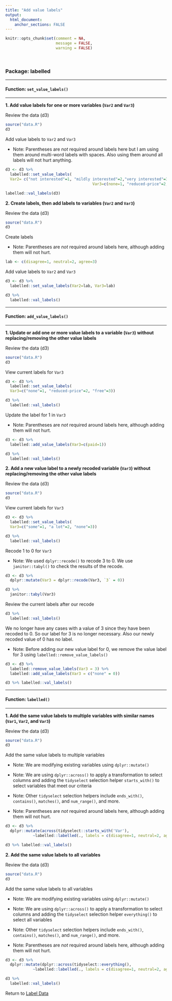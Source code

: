 ```yaml
---
title: "Add value labels"
output:
  html_document:
    anchor_sections: FALSE
---
```


```r
knitr::opts_chunk$set(comment = NA,
                      message = FALSE,
                      warning = FALSE)
```

<br>

### Package: labelled

---

#### Function: `set_value_labels()`

---

**1\. Add value labels for one or more variables (`Var2` and `Var3`)**

Review the data (d3)

```r

source("data.R")
d3

```

Add value labels to `Var2` and `Var3`

* Note: Parentheses are *not* required around labels here but I am using them around multi-word labels with spaces. Also using them around all labels will not hurt anything.

```r

d3 <- d3 %>% 
  labelled::set_value_labels(
  Var2= c("not interested"=1, "mildly interested"=2,"very interested"=3),
                                      Var3=c(none=1, "reduced-price"=2, free=3))

labelled::val_labels(d3)

```

**2\. Create labels, then add labels to variables (`Var2` and `Var3`)**

Review the data (d3)

```r

source("data.R")
d3

```

Create labels

* Note: Parentheses are *not* required around labels here, although adding them will not hurt.

```r

lab <- c(disagree=1, neutral=2, agree=3)

```


Add value labels to `Var2` and `Var3`

```r

d3 <- d3 %>% 
  labelled::set_value_labels(Var2=lab, Var3=lab)

d3 %>% 
  labelled::val_labels()

```

---

#### Function: `add_value_labels()`

---

**1\. Update or add one or more value labels to a variable (`Var3`) without replacing/removing the other value labels**

Review the data (d3)

```r

source("data.R")
d3

```

View current labels for `Var3`

```r

d3 <- d3 %>% 
  labelled::set_value_labels(
  Var3=c("none"=1, "reduced-price"=2, "free"=3))

d3 %>% 
  labelled::val_labels()

```

Update the label for 1 in `Var3`

* Note: Parentheses are *not* required around labels here, although adding them will not hurt.

```r

d3 <- d3 %>% 
  labelled::add_value_labels(Var3=c(paid=1))

d3 %>% 
  labelled::val_labels()

```

**2\. Add a new value label to a newly recoded variable (`Var3`) without replacing/removing the other value labels**

Review the data (d3)

```r

source("data.R")
d3

```

View current labels for `Var3`

```r

d3 <- d3 %>% 
  labelled::set_value_labels(
  Var3=c("some"=1, "a lot"=2, "none"=3))

d3 %>% 
  labelled::val_labels()

```

Recode 1 to 0 for `Var3`

* Note: We used `dplyr::recode()` to recode 3 to 0. We use `janitor::tabyl()` to check the results of the recode.

```r

d3 <- d3 %>%
  dplyr::mutate(Var3 = dplyr::recode(Var3, `3` = 0))

d3 %>%
  janitor::tabyl(Var3)

```

Review the current labels after our recode

```r

d3 %>% 
  labelled::val_labels()

```

We no longer have any cases with a value of 3 since they have been recoded to 0. So our label for 3 is no longer necessary. Also our newly recoded value of 0 has no label.

* Note: Before adding our new value label for 0, we remove the value label for 3 using `labelled::remove_value_labels()`

```r

d3 <- d3 %>%
  labelled::remove_value_labels(Var3 = 3) %>%
  labelled::add_value_labels(Var3 = c("none" = 0))

d3 %>% labelled::val_labels()

```


---

#### Function: `labelled()`

---

**1\. Add the same value labels to multiple variables with similar names (`Var1`, `Var2`, and `Var3`)**

Review the data (d3)

```r

source("data.R")
d3

```

Add the same value labels to multiple variables

* Note: We are modifying existing variables using `dplyr::mutate()`

* Note: We are using `dplyr::across()` to apply a transformation to select columns and adding the `tidyselect` selection helper `starts_with()` to select variables that meet our criteria

* Note: Other `tidyselect` selection helpers include `ends_with()`, `contains()`, `matches()`, and `num_range()`, and more.

* Note: Parentheses are *not* required around labels here, although adding them will not hurt.

```r

d3 <- d3 %>% 
  dplyr::mutate(across(tidyselect::starts_with('Var'), 
            ~labelled::labelled(., labels = c(disagree=1, neutral=2, agree=3))))

d3 %>% labelled::val_labels()

```

**2\. Add the same value labels to all variables**

Review the data (d3)

```r

source("data.R")
d3

```

Add the same value labels to all variables

* Note: We are modifying existing variables using `dplyr::mutate()`

* Note: We are using `dplyr::across()` to apply a transformation to select columns and adding the `tidyselect` selection helper `everything()` to select all variables

* Note: Other `tidyselect` selection helpers include `ends_with()`, `contains()`, `matches()`, and `num_range()`, and more.

* Note: Parentheses are *not* required around labels here, although adding them will not hurt.

```r

d3 <- d3 %>% 
  dplyr::mutate(dplyr::across(tidyselect::everything(), 
            ~labelled::labelled(., labels = c(disagree=1, neutral=2, agree=3))))

d3 %>% 
  labelled::val_labels()

```


Return to [Label Data](https://github.com/Cghlewis/data-wrangling-functions/wiki/Label Data)